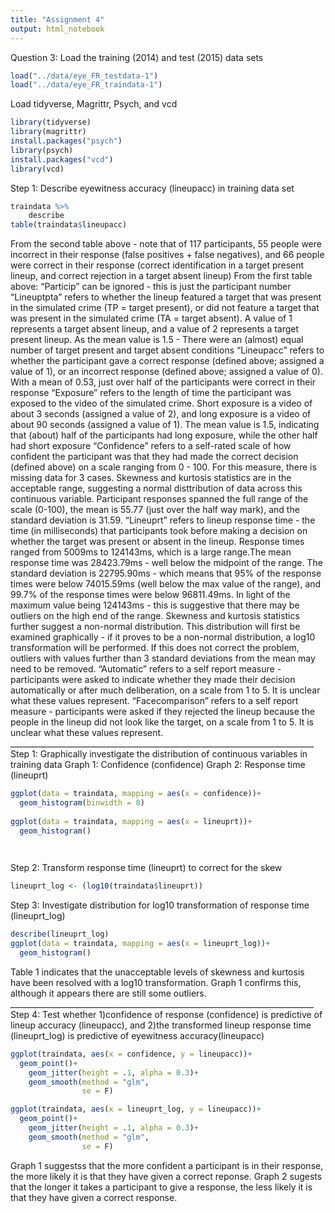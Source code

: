 ```yaml
---
title: "Assignment 4"
output: html_notebook
---
```

Question 3:
Load the training (2014) and test (2015) data sets
```r
load("../data/eye_FR_testdata-1")
load("../data/eye_FR_traindata-1")
```
Load tidyverse, Magrittr, Psych, and vcd
```r
library(tidyverse)
library(magrittr)
install.packages("psych")
library(psych)
install.packages("vcd")
library(vcd)
```
Step 1: Describe eyewitness accuracy (lineupacc) in training data set
```r
traindata %>%  
    describe     
table(traindata$lineupacc)
```
From the second table above - note that of 117 participants, 55 people were incorrect in their response (false positives + false negatives), and 66 people were correct in their response (correct identification in a target present lineup, and correct rejection in a target absent lineup)
From the first table above:
"Particip" can be ignored - this is just the participant number
"Lineuptpta" refers to whether the lineup featured a target that was present in the simulated crime (TP = target present), or did not feature a target that was present in the simulated crime (TA = target absent). A value of 1 represents a target absent lineup, and a value of 2 represents a target present lineup. As the mean value is 1.5 - There were an (almost) equal number of target present and target absent conditions
"Lineupacc" refers to whether the participant gave a correct response (defined above; assigned a value of 1), or an incorrect response (defined above; assigned a value of 0). With a mean of 0.53, just over half of the participants were correct in their response
"Exposure" refers to the length of time the participant was exposed to the video of the simulated crime. Short exposure is a video of about 3 seconds (assigned a value of 2), and long exposure is a video of about 90 seconds (assigned a value of 1). The mean value is 1.5, indicating that (about) half of the participants had long exposure, while the other half had short exposure
"Confidence" refers to a self-rated scale of how confident the participant was that they had made the correct decision (defined above) on a scale ranging from 0 - 100. For this measure, there is missing data for 3 cases. Skewness and kurtosis statistics are in the acceptable range, suggesting a normal disttribution of data across this continuous variable. Participant responses spanned the full range of the scale (0-100), the mean is 55.77 (just over the half way mark), and the standard deviation is 31.59.
"Lineuprt" refers to lineup response time - the time (in milliseconds) that participants took before making a decision on whether the target was present or absent in the lineup. Response times ranged from 5009ms to 124143ms, which is a large range.The mean response time was 28423.79ms - well below the midpoint of the range.  The standard deviation is 22795.90ms - which means that 95% of the response times were below 74015.59ms (well below the max value of the range), and 99.7% of the response times were below 96811.49ms.
In light of the maximum value being 124143ms - this is suggestive that there may be outliers on the high end of the range.
Skewness and kurtosis statistics further suggest a non-normal distribution. This distribution will first be examined graphically - if it proves to be a non-normal distribution, a log10 transformation will be performed. If this does not correct the problem, outliers with values further than 3 standard deviations from the mean may need to be removed. 
"Automatic" refers to a self report measure - participants were asked to indicate whether they made their decision automatically or after much deliberation, on a scale from 1 to 5. It is unclear what these values represent.
"Facecomparison" refers to a self report measure - participants were asked if they rejected the lineup because the people in the lineup did not look like the target, on a scale from 1 to 5. It is unclear what these values represent.
____________________________________________________________________________
Step 1: Graphically investigate the distribution of continuous variables in training data
Graph 1: Confidence (confidence)
Graph 2: Response time (lineuprt)
```r
ggplot(data = traindata, mapping = aes(x = confidence))+
  geom_histogram(binwidth = 8)
  
ggplot(data = traindata, mapping = aes(x = lineuprt))+
  geom_histogram()

  
```
Step 2: Transform response time (lineuprt) to correct for the skew
```r
lineuprt_log <- (log10(traindata$lineuprt))
```
Step 3: Investigate distribution for log10 transformation of response time (lineuprt_log)
```r
describe(lineuprt_log) 
ggplot(data = traindata, mapping = aes(x = lineuprt_log))+
  geom_histogram()
```
Table 1 indicates that the unacceptable levels of skewness and kurtosis have been resolved with a log10 transformation. Graph 1 confirms this, although it appears there are still some outliers.
____________________________________________________________________________
Step 4: Test whether 1)confidence of response (confidence) is predictive of lineup accuracy (lineupacc), and 2)the transformed lineup response time (lineuprt_log) is predictive of eyewitness accuracy(lineupacc)
```r
ggplot(traindata, aes(x = confidence, y = lineupacc))+
  geom_point()+
    geom_jitter(height = .1, alpha = 0.3)+
    geom_smooth(method = "glm",
                se = F)

ggplot(traindata, aes(x = lineuprt_log, y = lineupacc))+
  geom_point()+
    geom_jitter(height = .1, alpha = 0.3)+
    geom_smooth(method = "glm",
                se = F)

```
Graph 1 suggestss that the more confident a participant is in their response, the more likely it is that they have given a correct reponse.
Graph 2 sugests that the longer it takes a participant to give a response, the less likely it is that they have given a correct response.






```r

```

```r

```

```r

```



```r

```

